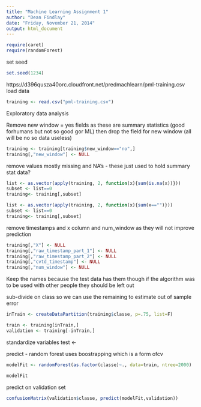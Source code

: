 ```yaml
---
title: "Machine Learning Assignment 1"
author: "Dean Findlay"
date: "Friday, November 21, 2014"
output: html_document
---
```


```r
require(caret)
require(randomForest)
```

set seed
```r
set.seed(1234)
```


https://d396qusza40orc.cloudfront.net/predmachlearn/pml-training.csv
load data
```r
training <- read.csv("pml-training.csv")

```

Exploratory data analysis


Remove new window = yes fields as these are summary statistics (good forhumans but not so good gor ML)
then drop the field for new window (all will be no so data useless)
```r
training <- training[training$new_window=="no",]
training[,"new_window"] <- NULL
```

remove values mostly missing and NA's - these just used to hold summary stat data?
```r
list <- as.vector(apply(training, 2, function(x){sum(is.na(x))}))
subset <- list==0
training<- training[,subset]

list <- as.vector(apply(training, 2, function(x){sum(x=="")}))
subset <- list==0
training<- training[,subset]

```



remove timestamps and x column and num_window as they will not improve prediction
```r
training[,"X"] <- NULL
training[,"raw_timestamp_part_1"] <- NULL
training[,"raw_timestamp_part_2"] <- NULL
training[,"cvtd_timestamp"] <- NULL
training[,"num_window"] <- NULL
```







Keep the names because the test data has them though if the algorithm was to be used with other people they should be left out



sub-divide on class so we can use the remaining to estimate out of sample error
```r
inTrain <- createDataPartition(training$classe, p=.75, list=F)

train <- training[inTrain,] 
validation <- training[-inTrain,]
```




standardize variables
test <- 

predict - random forest 
uses boostrapping which is a form ofcv


```r
modelFit <- randomForest(as.factor(classe)~., data=train, ntree=2000)
```


```r
modelFit
```





predict on validation set
```r
confusionMatrix(validation$classe, predict(modelFit,validation))
```


